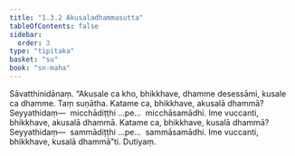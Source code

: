 ```yaml
---
title: "1.3.2 Akusaladhammasutta"
tableOfContents: false
sidebar:
  order: 3
type: "tipitaka"
basket: "su"
book: "sn-maha"
---
```



<DynamicBreadcrumb />

<Division number="22" book="sn-maha">

<Paragraph number="90" book="sn-maha">
Sāvatthinidānaṃ. “Akusale ca kho, bhikkhave, dhamme desessāmi, kusale ca dhamme. Taṃ suṇātha. Katame ca, bhikkhave, akusalā dhammā? Seyyathidaṃ—  micchādiṭṭhi …pe…  micchāsamādhi. Ime vuccanti, bhikkhave, akusalā dhammā. Katame ca, bhikkhave, kusalā dhammā? Seyyathidaṃ—  sammādiṭṭhi …pe…  sammāsamādhi. Ime vuccanti, bhikkhave, kusalā dhammā”ti.

</Paragraph>
</Division>

<Paragraph number="91" type="center" book="sn-maha">
Dutiyaṃ.
</Paragraph>